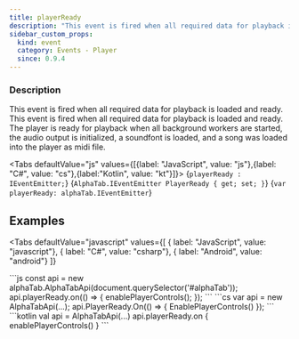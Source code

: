 ```yaml
---
title: playerReady
description: "This event is fired when all required data for playback is loaded and ready."
sidebar_custom_props:
  kind: event
  category: Events - Player
  since: 0.9.4
---
```



<SinceBadge since="0.9.4" />

### Description
This event is fired when all required data for playback is loaded and ready. This event is fired when all required data for playback is loaded and ready. The player is ready for playback when
all background workers are started, the audio output is initialized, a soundfont is loaded, and a song was loaded into the player as midi file.

<Tabs defaultValue="js" values={[{label: "JavaScript", value: "js"},{label: "C#", value: "cs"},{label:"Kotlin", value: "kt"}]}>
<TabItem value="js">
<CodeBlock language="ts">{`playerReady : IEventEmitter;`}</CodeBlock>
</TabItem>
<TabItem value="cs">
<CodeBlock language="csharp">{`AlphaTab.IEventEmitter PlayerReady { get; set; }`}</CodeBlock>
</TabItem>
<TabItem value="kt">
<CodeBlock language="kotlin">{`var playerReady: alphaTab.IEventEmitter`}</CodeBlock>
</TabItem>
</Tabs>


## Examples

<Tabs
    defaultValue="javascript"
    values={[
      { label: "JavaScript", value: "javascript"},
      { label: "C#", value: "csharp"},
      { label: "Android", value: "android"}
    ]}
>
<TabItem value="javascript">
```js
const api = new alphaTab.AlphaTabApi(document.querySelector('#alphaTab'));
api.playerReady.on(() => {
    enablePlayerControls();
});
```
</TabItem>
<TabItem value="csharp">
```cs
var api = new AlphaTabApi<MyControl>(...);
api.PlayerReady.On(() =>
{
    EnablePlayerControls()
});
```
</TabItem>
<TabItem value="android">
```kotlin
val api = AlphaTabApi<MyControl>(...)
api.playerReady.on {
    enablePlayerControls()
}
```
</TabItem>
</Tabs>
